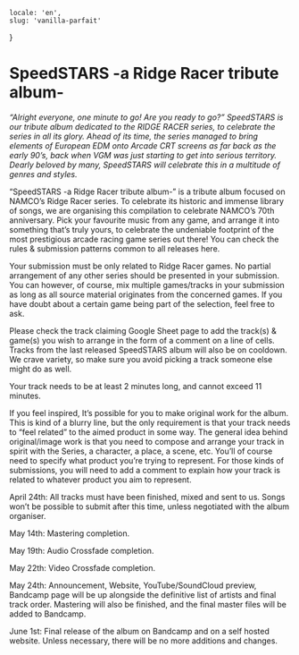     locale: 'en',
    slug: 'vanilla-parfait'
}

# SpeedSTARS -a Ridge Racer tribute album-

*“Alright everyone, one minute to go! Are you ready to go?” SpeedSTARS is our tribute album dedicated to the RIDGE RACER series, to celebrate the series in all its glory. Ahead of its time, the series managed to bring elements of European EDM onto Arcade CRT screens as far back as the early 90’s, back when VGM was just starting to get into serious territory. Dearly beloved by many, SpeedSTARS will celebrate this in a multitude of genres and styles.*

<WrappableParagraph title="Presentation">
“SpeedSTARS -a Ridge Racer tribute album-” is a tribute album focused on NAMCO’s Ridge Racer series. To celebrate its historic and immense library of songs, we are organising this compilation to celebrate NAMCO’s 70th anniversary. Pick your favourite music from any game, and arrange it into something that’s truly yours, to celebrate the undeniable footprint of the most prestigious arcade racing game series out there!
</WrappableParagraph>

<WrappableParagraph title="General KodamaSounds Specific Rules">
	<CtaButton link='/projects/faq' icon='book'>
		<span>You can check the rules & submission patterns common to all releases here.</span>
	</CtaButton>
</WrappableParagraph>

<WrappableParagraph title="SpeedSTARS Specific Music Rules">

Your submission must be only related to Ridge Racer games. No partial arrangement of any other series should be presented in your submission. You can however, of course, mix multiple games/tracks in your submission as long as all source material originates from the concerned games. If you have doubt about a certain game being part of the selection, feel free to ask.

Please check the track claiming Google Sheet page to add the track(s) & game(s) you wish to arrange in the form of a comment on a line of cells. Tracks from the last released SpeedSTARS album will also be on cooldown. We crave variety, so make sure you avoid picking a track someone else might do as well.

Your track needs to be at least 2 minutes long, and cannot exceed 11 minutes.

If you feel inspired, It’s possible for you to make original work for the album. This is kind of a blurry line, but the only requirement is that your track needs to “feel related” to the aimed product in some way. The general idea behind original/image work is that you need to compose and arrange your track in spirit with the Series, a character, a place, a scene, etc. You’ll of course need to specify what product you’re trying to represent. For those kinds of submissions, you will need to add a comment to explain how your track is related to whatever product you aim to represent.
</WrappableParagraph>

<WrappableParagraph title="Deadlines">
April 24th: All tracks must have been finished, mixed and sent to us. Songs won’t be possible to submit after this time, unless negotiated with the album organiser.

May 14th: Mastering completion.

May 19th: Audio Crossfade completion.

May 22th: Video Crossfade completion.

May 24th: Announcement, Website, YouTube/SoundCloud preview, Bandcamp page will be up alongside the definitive list of artists and final track order. Mastering will also be finished, and the final master files will be added to Bandcamp.

June 1st: Final release of the album on Bandcamp and on a self hosted website. Unless necessary, there will be no more additions and changes.
</WrappableParagraph>